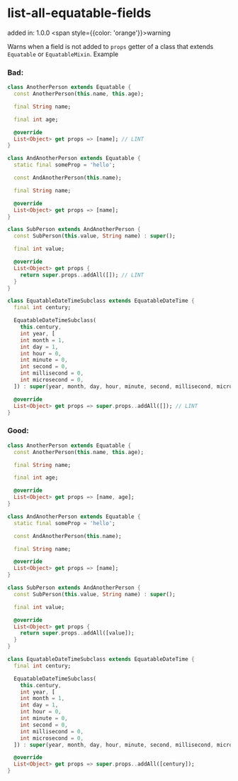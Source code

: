 # list-all-equatable-fields
added in: 1.0.0 <span style={{color: 'orange'}}>warning</span>

Warns when a field is not added to `props` getter of a class that extends `Equatable` or `EquatableMixin`.
Example

### Bad:

```dart
class AnotherPerson extends Equatable {
  const AnotherPerson(this.name, this.age);

  final String name;

  final int age;

  @override
  List<Object> get props => [name]; // LINT
}

class AndAnotherPerson extends Equatable {
  static final someProp = 'hello';

  const AndAnotherPerson(this.name);

  final String name;

  @override
  List<Object> get props => [name];
}

class SubPerson extends AndAnotherPerson {
  const SubPerson(this.value, String name) : super();

  final int value;

  @override
  List<Object> get props {
    return super.props..addAll([]); // LINT
  }
}

class EquatableDateTimeSubclass extends EquatableDateTime {
  final int century;

  EquatableDateTimeSubclass(
    this.century,
    int year, [
    int month = 1,
    int day = 1,
    int hour = 0,
    int minute = 0,
    int second = 0,
    int millisecond = 0,
    int microsecond = 0,
  ]) : super(year, month, day, hour, minute, second, millisecond, microsecond);

  @override
  List<Object> get props => super.props..addAll([]); // LINT
}
```

### Good:

```dart
class AnotherPerson extends Equatable {
  const AnotherPerson(this.name, this.age);

  final String name;

  final int age;

  @override
  List<Object> get props => [name, age];
}

class AndAnotherPerson extends Equatable {
  static final someProp = 'hello';

  const AndAnotherPerson(this.name);

  final String name;

  @override
  List<Object> get props => [name];
}

class SubPerson extends AndAnotherPerson {
  const SubPerson(this.value, String name) : super();

  final int value;

  @override
  List<Object> get props {
    return super.props..addAll([value]);
  }
}

class EquatableDateTimeSubclass extends EquatableDateTime {
  final int century;

  EquatableDateTimeSubclass(
    this.century,
    int year, [
    int month = 1,
    int day = 1,
    int hour = 0,
    int minute = 0,
    int second = 0,
    int millisecond = 0,
    int microsecond = 0,
  ]) : super(year, month, day, hour, minute, second, millisecond, microsecond);

  @override
  List<Object> get props => super.props..addAll([century]);
}
```
